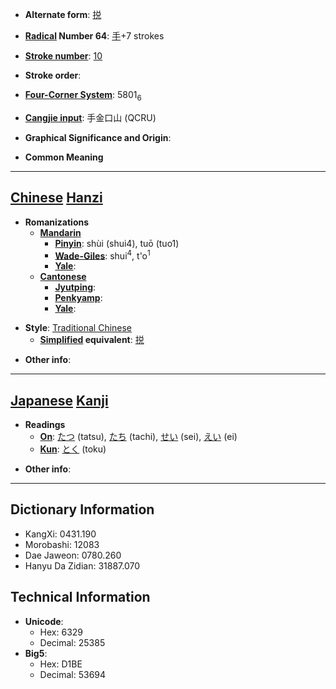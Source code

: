 * '''Alternate form''': [[捝]]

* '''[[Wiktionary:Chinese radical index| Radical]] Number 64''': [[Wiktionary:Chinese radical index 手|手]]+7 strokes

* '''[[Wiktionary:Chinese total strokes index|Stroke number]]''': [[Wiktionary:Chinese total strokes index 10|10]]

* '''Stroke order''': 

* '''[[Wiktionary:Chinese four corner index|Four-Corner System]]''': 5801<sub>6</sub>

* '''[[Wiktionary:Chinese Cangjie index|Cangjie input]]''': 手金口山 (QCRU)

* '''Graphical Significance and Origin''': 

* '''Common Meaning'''

----

== [[Chinese]] [[Hanzi]] ==

* '''Romanizations'''
** '''[[Mandarin]]'''
*** '''[[Pinyin]]''': shùi (shui4), tuō (tuo1)
*** '''[[Wade-Giles]]''': shui<sup>4</sup>, t'o<sup>1</sup>
*** '''[[Yale]]''': 
** '''[[Cantonese]]'''
*** '''[[Jyutping]]''':
*** '''[[Penkyamp]]''': 
*** '''[[Yale]]''': 

* '''Style''': [[Traditional Chinese]] 
** '''[[Simplified Chinese|Simplified]] equivalent''': [[捝]]

* '''Other info''': 

----

== [[Japanese]] [[Kanji]] ==

* '''Readings'''
** '''[[On]]''': [[たつ]] (tatsu), [[たち]] (tachi), [[せい]] (sei), [[えい]] (ei)
** '''[[Kun]]''': [[とく]] (toku)

* '''Other info''':  

----

== Dictionary Information ==

* KangXi: 0431.190
* Morobashi: 12083
* Dae Jaweon: 0780.260
* Hanyu Da Zidian: 31887.070

== Technical Information ==

* '''Unicode''':
** Hex: 6329
** Decimal: 25385
* '''Big5''':
** Hex: D1BE
** Decimal: 53694